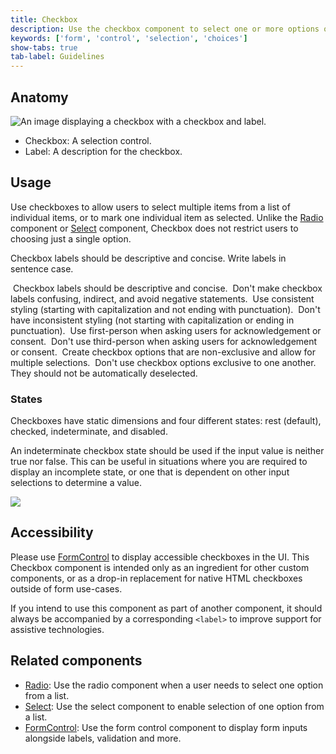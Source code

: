 ```yaml
---
title: Checkbox
description: Use the checkbox component to select one or more options of a limited number of choices.
keywords: ['form', 'control', 'selection', 'choices']
show-tabs: true
tab-label: Guidelines
---
```


## Anatomy

![An image displaying a checkbox with a checkbox and label.](https://github.com/primer/brand/assets/912236/a3c10059-1c76-4d51-8e83-0be9a7b8588b)

- Checkbox: A selection control.
- Label: A description for the checkbox.

## Usage

Use checkboxes to allow users to select multiple items from a list of individual items, or to mark one individual item as selected. Unlike the [Radio](/components/Radio) component or [Select](/components/Select) component, Checkbox does not restrict users to choosing just a single option.

Checkbox labels should be descriptive and concise. Write labels in sentence case.

<DoDontContainer>
  <Do>
    <img src="https://github.com/primer/brand/assets/912236/59d4b8da-1b59-418f-ae59-d2c6347376db" alt="" />
    <Caption>Checkbox labels should be descriptive and concise.</Caption>
  </Do>
  <Dont>
    <img src="https://github.com/primer/brand/assets/912236/15d2412e-0adf-4449-97c1-fa51f7d0c2a7" alt="" />
    <Caption>Don't make checkbox labels confusing, indirect, and avoid negative statements.</Caption>
  </Dont>
</DoDontContainer>

<DoDontContainer>
  <Do>
    <img src="https://github.com/primer/brand/assets/912236/01763c28-bccf-4aad-8179-1669667b4be0" alt="" />
    <Caption>Use consistent styling (starting with capitalization and not ending with punctuation).</Caption>
  </Do>
  <Dont>
    <img src="https://github.com/primer/brand/assets/912236/da0effd9-8111-44e6-a633-85f4baf2cb7a" alt="" />
    <Caption>Don't have inconsistent styling (not starting with capitalization or ending in punctuation).</Caption>
  </Dont>
</DoDontContainer>

<DoDontContainer>
  <Do>
    <img src="https://github.com/primer/brand/assets/912236/20a8d220-0875-49e6-a522-96192f51cc3b" alt="" />
    <Caption>Use first-person when asking users for acknowledgement or consent.</Caption>
  </Do>
  <Dont>
    <img src="https://github.com/primer/brand/assets/912236/8ee9b08c-0a3d-4ff4-a6fa-224632597461" alt="" />
    <Caption>Don't use third-person when asking users for acknowledgement or consent.</Caption>
  </Dont>
</DoDontContainer>

<DoDontContainer>
  <Do>
    <img src="https://github.com/primer/brand/assets/912236/845c98ad-3c22-4ba1-8c14-5d978e39d51c" alt="" />
    <Caption>Create checkbox options that are non-exclusive and allow for multiple selections.</Caption>
  </Do>
  <Dont>
    <img src="https://github.com/primer/brand/assets/912236/9747bf90-8e45-45f0-9ff7-80e70effd1c8" alt="" />
    <Caption>Don't use checkbox options exclusive to one another. They should not be automatically deselected.</Caption>
  </Dont>
</DoDontContainer>

### States

Checkboxes have static dimensions and four different states: rest (default), checked, indeterminate, and disabled.

An indeterminate checkbox state should be used if the input value is neither true nor false. This can be useful in situations where you are required to display an incomplete state, or one that is dependent on other input selections to determine a value.

![](https://github.com/primer/brand/assets/912236/172e18b6-449e-4d3b-b3d0-a750df56fb77)

## Accessibility

Please use [FormControl](/components/FormControl) to display accessible checkboxes in the UI. This Checkbox component is intended only as an ingredient for other custom components, or as a drop-in replacement for native HTML checkboxes outside of form use-cases.

If you intend to use this component as part of another component, it should always be accompanied by a corresponding `<label>` to improve support for assistive technologies.

## Related components

- [Radio](/components/Radio): Use the radio component when a user needs to select one option from a list.
- [Select](/components/Select): Use the select component to enable selection of one option from a list.
- [FormControl](/components/FormControl): Use the form control component to display form inputs alongside labels, validation and more.
